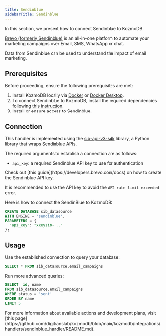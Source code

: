 ```yaml
---
title: Sendinblue
sidebarTitle: Sendinblue
---
```


In this section, we present how to connect Sendinblue to KozmoDB.

[Brevo (formerly Sendinblue)](https://www.brevo.com/) is an all-in-one platform to automate your marketing campaigns over Email, SMS, WhatsApp or chat.

Data from Sendinblue can be used to understand the impact of email marketing.

## Prerequisites

Before proceeding, ensure the following prerequisites are met:

1. Install KozmoDB locally via [Docker](/setup/self-hosted/docker) or [Docker Desktop](/setup/self-hosted/docker-desktop).
2. To connect Sendinblue to KozmoDB, install the required dependencies following [this instruction](/setup/self-hosted/docker#install-dependencies).
3. Install or ensure access to Sendinblue.

## Connection

This handler is implemented using the [sib-api-v3-sdk](https://github.com/sendinblue/APIv3-python-library) library, a Python library that wraps Sendinblue APIs.

The required arguments to establish a connection are as follows:

* `api_key`: a required Sendinblue API key to use for authentication

<Tip>
Check out [this guide](https://developers.brevo.com/docs) on how to create the Sendinblue API key.

It is recommended to use the API key to avoid the `API rate limit exceeded` error.
</Tip>

Here is how to connect the SendinBlue to KozmoDB:

```sql
CREATE DATABASE sib_datasource
WITH ENGINE = 'sendinblue',
PARAMETERS = {
  "api_key": "xkeysib-..."
};
```

## Usage

Use the established connection to query your database:

```sql
SELECT * FROM sib_datasource.email_campaigns
```

Run more advanced queries:

```sql
SELECT  id, name
FROM sib_datasource.email_campaigns
WHERE status = 'sent'
ORDER BY name
LIMIT 5
```


<Info>
For more information about available actions and development plans, visit [this page](https://github.com/digitranslab/kozmodb/blob/main/kozmodb/integrations/handlers/sendinblue_handler/README.md).
</Info>
